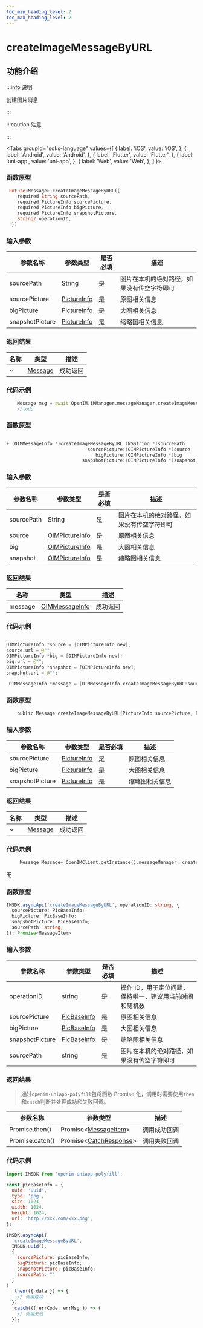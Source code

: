 ```yaml
---
toc_min_heading_level: 2
toc_max_heading_level: 2
---
```


# createImageMessageByURL

## 功能介绍

:::info 说明

创建图片消息

:::

:::caution 注意

:::

<Tabs
groupId="sdks-language"
values={[
{ label: 'iOS', value: 'iOS', },
{ label: 'Android', value: 'Android', },
{ label: 'Flutter', value: 'Flutter', },
{ label: 'uni-app', value: 'uni-app', },
{ label: 'Web', value: 'Web', },
]
}>

<TabItem value="Flutter">

### 函数原型

```dart showLineNumbers
 Future<Message> createImageMessageByURL({
    required String sourcePath,
    required PictureInfo sourcePicture,
    required PictureInfo bigPicture,
    required PictureInfo snapshotPicture,
    String? operationID,
  })
```

### 输入参数

| 参数名称        | 参数类型                                               | 是否必填 | 描述           |
| --------------- | ------------------------------------------------------ | -------- | -------------- |
| sourcePath   | String | 是       | 图片在本机的绝对路径，如果没有传空字符即可    |
| sourcePicture   | [PictureInfo](docs/sdks/class/message/pictureInfo.mdx) | 是       | 原图相关信息   |
| bigPicture      | [PictureInfo](docs/sdks/class/message/pictureInfo.mdx) | 是       | 大图相关信息   |
| snapshotPicture | [PictureInfo](docs/sdks/class/message/pictureInfo.mdx) | 是       | 缩略图相关信息 |

### 返回结果

| 名称 | 类型                                               | 描述     |
| ---- | -------------------------------------------------- | -------- |
| ~    | [Message](docs/sdks/class/message/messageInfo.mdx) | 成功返回 |

### 代码示例

```dart showLineNumbers
    Message msg = await OpenIM.iMManager.messageManager.createImageMessageByURL(sourcePath: '', sourcePicture: sourcePicture, bigPicture: bigPicture, snapshotPicture: snapshotPicture);
    //todo
```

</TabItem>

<TabItem value="iOS">

### 函数原型

```swift showLineNumbers

+ (OIMMessageInfo *)createImageMessageByURL:(NSString *)sourcePath
                              sourcePicture:(OIMPictureInfo *)source
                                 bigPicture:(OIMPictureInfo *)big
                            snapshotPicture:(OIMPictureInfo *)snapshot;

```

### 输入参数

| 参数名称 | 参数类型                                                  | 是否必填 | 描述           |
| -------- | --------------------------------------------------------- | -------- | -------------- |
| sourcePath   | String | 是       | 图片在本机的绝对路径，如果没有传空字符即可    |
| source   | [OIMPictureInfo](docs/sdks/class/message/pictureInfo.mdx) | 是       | 原图相关信息   |
| big      | [OIMPictureInfo](docs/sdks/class/message/pictureInfo.mdx) | 是       | 大图相关信息   |
| snapshot | [OIMPictureInfo](docs/sdks/class/message/pictureInfo.mdx) | 是       | 缩略图相关信息 |

### 返回结果

| 名称    | 类型                                                      | 描述     |
| ------- | --------------------------------------------------------- | -------- |
| message | [OIMMessageInfo](docs/sdks/class/message/messageInfo.mdx) | 成功返回 |

### 代码示例

```swift showLineNumbers

OIMPictureInfo *source = [OIMPictureInfo new];
source.url = @"";
OIMPictureInfo *big = [OIMPictureInfo new];
big.url = @"";
OIMPictureInfo *snapshot = [OIMPictureInfo new];
snapshot.url = @"";

 OIMMessageInfo *message = [OIMMessageInfo createImageMessageByURL:sourcePath sourcePicture:source bigPicture:big snapshotPicture:snapshot];

```

</TabItem>

<TabItem value="Android">

### 函数原型

```dart showLineNumbers
    public Message createImageMessageByURL(PictureInfo sourcePicture, PictureInfo bigPicture, PictureInfo snapshotPicture)
```

### 输入参数

| 参数名称        | 参数类型                                               | 是否必填 | 描述           |
| --------------- | ------------------------------------------------------ | -------- | -------------- |
| sourcePicture   | [PictureInfo](docs/sdks/class/message/pictureInfo.mdx) | 是       | 原图相关信息   |
| bigPicture      | [PictureInfo](docs/sdks/class/message/pictureInfo.mdx) | 是       | 大图相关信息   |
| snapshotPicture | [PictureInfo](docs/sdks/class/message/pictureInfo.mdx) | 是       | 缩略图相关信息 |

### 返回结果

| 名称 | 类型                                               | 描述     |
| ---- | -------------------------------------------------- | -------- |
| ~    | [Message](docs/sdks/class/message/messageInfo.mdx) | 成功返回 |

### 代码示例

```dart showLineNumbers
     Message Message= OpenIMClient.getInstance().messageManager. createImageMessageByURL( sourcePicture,  bigPicture,  snapshotPicture)
```

</TabItem>

<TabItem value="Web">

无

</TabItem>

<TabItem value="uni-app">

### 函数原型

```ts showLineNumbers
IMSDK.asyncApi('createImageMessageByURL', operationID: string, {
  sourcePicture: PicBaseInfo;
  bigPicture: PicBaseInfo;
  snapshotPicture: PicBaseInfo;
  sourcePath: string;
}): Promise<MessageItem>
```

### 输入参数

| 参数名称        | 参数类型                                               | 是否必填 | 描述                                                    |
| --------------- | ------------------------------------------------------ | -------- | ------------------------------------------------------- |
| operationID     | string                                                 | 是       | 操作 ID，用于定位问题，保持唯一，建议用当前时间和随机数 |
| sourcePicture   | [PicBaseInfo](docs/sdks/class/message/pictureInfo.mdx) | 是       | 原图相关信息                                            |
| bigPicture      | [PicBaseInfo](docs/sdks/class/message/pictureInfo.mdx) | 是       | 大图相关信息                                            |
| snapshotPicture | [PicBaseInfo](docs/sdks/class/message/pictureInfo.mdx) | 是       | 缩略图相关信息                                          |
| sourcePath      | string                                                 | 是       | 图片在本机的绝对路径，如果没有传空字符即可              |

### 返回结果

> 通过`openim-uniapp-polyfill`包将函数 Promise 化，调用时需要使用`then`和`catch`判断并处理成功和失败回调。

| 参数名称        | 参数类型                                                         | 描述         |
| --------------- | ---------------------------------------------------------------- | ------------ |
| Promise.then()  | Promise<[MessageItem](docs/sdks/class/message/messageInfo.mdx)\> | 调用成功回调 |
| Promise.catch() | Promise<[CatchResponse](docs/sdks/class/response.mdx)\>          | 调用失败回调 |

### 代码示例

```js showLineNumbers
import IMSDK from 'openim-uniapp-polyfill';

const picBaseInfo = {
  uuid: 'uuid',
  type: 'png',
  size: 1024,
  width: 1024,
  height: 1024,
  url: 'http://xxx.com/xxx.png',
};

IMSDK.asyncApi(
  'createImageMessageByURL',
  IMSDK.uuid(),
  {
    sourcePicture: picBaseInfo;
    bigPicture: picBaseInfo;
    snapshotPicture: picBaseInfo;
    sourcePath: ""
  }
)
  .then(({ data }) => {
    // 调用成功
  })
  .catch(({ errCode, errMsg }) => {
    // 调用失败
  });
```

</TabItem>

</Tabs>
